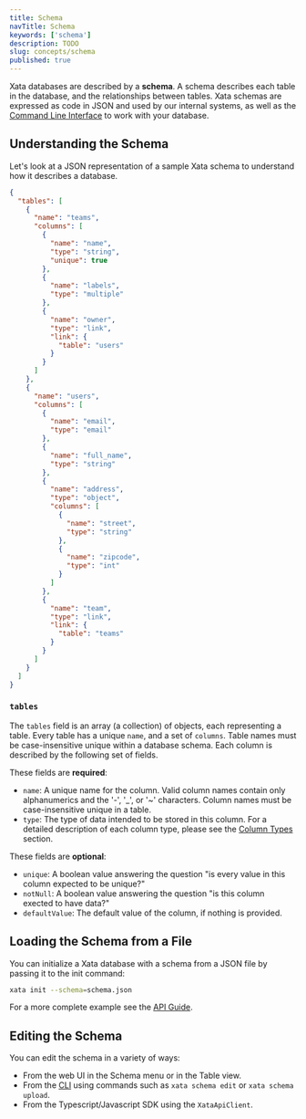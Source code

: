```yaml
---
title: Schema
navTitle: Schema
keywords: ['schema']
description: TODO
slug: concepts/schema
published: true
---
```


Xata databases are described by a **schema**. A schema describes each table in the database, and the relationships between tables. Xata schemas are expressed as code in JSON and used by our internal systems, as well as the [Command Line Interface](/getting-started/cli) to work with your database.

## Understanding the Schema

Let's look at a JSON representation of a sample Xata schema to understand how it describes a database.

```json
{
  "tables": [
    {
      "name": "teams",
      "columns": [
        {
          "name": "name",
          "type": "string",
          "unique": true
        },
        {
          "name": "labels",
          "type": "multiple"
        },
        {
          "name": "owner",
          "type": "link",
          "link": {
            "table": "users"
          }
        }
      ]
    },
    {
      "name": "users",
      "columns": [
        {
          "name": "email",
          "type": "email"
        },
        {
          "name": "full_name",
          "type": "string"
        },
        {
          "name": "address",
          "type": "object",
          "columns": [
            {
              "name": "street",
              "type": "string"
            },
            {
              "name": "zipcode",
              "type": "int"
            }
          ]
        },
        {
          "name": "team",
          "type": "link",
          "link": {
            "table": "teams"
          }
        }
      ]
    }
  ]
}
```

### `tables`

The `tables` field is an array (a collection) of objects, each representing a table. Every table has a unique `name`, and a set of `columns`. Table names must be case-insensitive unique within a database schema. Each column is described by the following set of fields.

These fields are **required**:

- `name`: A unique name for the column. Valid column names contain only alphanumerics and the '-', '\_', or '~' characters. Column names must be case-insensitive unique in a table.
- `type`: The type of data intended to be stored in this column. For a detailed description of each column type, please see the [Column Types](/concepts/data-model#column-types) section.

These fields are **optional**:

- `unique`: A boolean value answering the question "is every value in this column expected to be unique?"
- `notNull`: A boolean value answering the question "is this column exected to have data?"
- `defaultValue`: The default value of the column, if nothing is provided.

## Loading the Schema from a File

You can initialize a Xata database with a schema from a JSON file by passing it to the init command:

```bash
xata init --schema=schema.json
```

For a more complete example see the [API Guide](/typescript-client/overview).

## Editing the Schema

You can edit the schema in a variety of ways:

- From the web UI in the Schema menu or in the Table view.
- From the [CLI](/getting-started/cli#schema) using commands such as `xata schema edit` or `xata schema upload`.
- From the Typescript/Javascript SDK using the `XataApiClient`.
